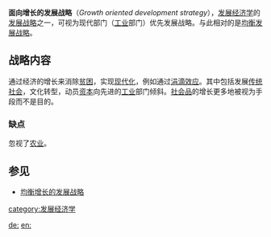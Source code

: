 {{unreferenced|time=2010-6-12}}

'''面向增长的发展战略'''（''Growth oriented development strategy''），[[发展经济学|发展经济学]]的[[发展战略|发展战略]]之一，可视为现代部门（[[工业|工业]]部门）优先发展战略。与此相对的是[[均衡发展战略|均衡发展战略]]。

==战略内容==
通过经济的增长来消除[[贫困|贫困]]，实现[[现代化|现代化]]，例如通过[[涓滴效应|涓滴效应]]。其中包括发展[[传统社会|传统社会]]，文化转型，动员[[资本|资本]]向先进的[[工业|工业]]部门倾斜。[[社会品|社会品]]的增长更多地被视为手段而不是目的。

===缺点===
忽视了[[农业|农业]]。

==参见==
*[[均衡增长的发展战略|均衡增长的发展战略]]

{{econ-stub}}
[[category:发展经济学|category:发展经济学]]

[[de:|de:]]
[[en:|en:]]